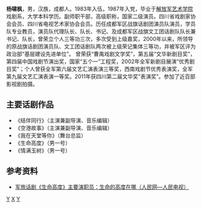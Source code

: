 '''杨啸枫'''{{BD|1963年||CatIdx=Y}}，男，汉族，成都人。1983年入伍，1987年入党，毕业于[[解放军艺术学院|解放军艺术学院]]戏剧系，大学本科学历。副师职干部，高级职称，国家二级演员。四川省戏剧家协会会员、四川省电视艺术家协会会员。历任成都军区战旗话剧团演员队演员，学员队专业教员，演员队代理队长、队长、书记、及成都军区战旗文工团话剧队队长兼书记、队长，曾荣立个人三等功三次，多次受到上级嘉奖，2000年以来，所领导的原战旗话剧团演员队、文工团话剧队两次被上级荣记集体三等功，并被军区评为政治部“基层建设先进单位”。
曾荣获“曹禺戏剧文学奖”，第五届“文华新剧目奖”，第四届中国戏剧节演出奖，国家“五个一”工程奖，2002年全军新剧目展演“优秀剧目奖”；个人曾获全军第六届文艺汇演表演三等奖，西南戏剧节优秀表演奖，全军第九届文艺汇演表演一等奖。2011年获四川第二届文华奖“表演奖”。参加了近百部影视剧拍摄。

==主要话剧作品==
*《结伴同行》（主演兼副导演、音乐编辑）
*《空港故事》（主演兼副导演、音乐编辑）
*《我在天堂等你》（舞台总监）
*《生命高度》（男一号）
*《情满玉树》（男一号）

==参考资料==
*[http://tv.people.com.cn/GB/14644/10077020.html 军旅话剧《生命高度》主要演职员：生命的高度在哪（人民网—人民电视）] {{Wayback|url=http://tv.people.com.cn/GB/14644/10077020.html |date=20160304063459 }}

[[分类:成都人|Y]]
[[分类:杨姓|X]]
[[分类:中国戏曲演员|Y]]